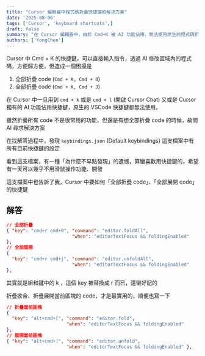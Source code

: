 ```yaml
---
title: "Cursor 編輯器中程式碼折疊快捷鍵的解決方案"
date: '2025-08-06'
tags: ['Cursor', 'keyboard shortcuts',]
draft: false
summary: "在 Cursor 編輯器中，由於 Cmd+K 被 AI 功能佔用，無法使用原生的程式碼折疊快捷鍵。發現了 `keybindings.json` 這個很棒的 shortcut list"
authors: ['YongChen']
---
```


Cursor 中 Cmd + K 的快捷鍵，可以直接輸入指令，透過 AI 修改區域內的程式碼，方便歸方便，但造成一個困擾是
1. 全部折疊 code (`Cmd + K, Cmd + 0`) 
2. 全部折疊 code (`Cmd + K, Cmd + J`)

在 Cursor 中一旦用到 `cmd + k` 或是 `cmd + l` (開啟 Cursor Chat) 又或是 Cursor 獨有的 AI 功能佔用快捷鍵，原生的 VSCode 快捷鍵都無法使用。

雖然折疊所有 code 不是很常用的功能，但還是有想全部折疊 code 的時候，故問 AI 尋求解決方案

在找解答過程中，發現 `keybindings.json` (Default keybindings) 這支檔案中有所有目前快捷鍵的設定

看到這支檔案，有一種「為什麼不早點發現」的遺憾，算蠻喜歡用快捷鍵的，希望有一天可以幾乎不用滑鼠操作功能、開發

這支檔案中也告訴了我，Cursor 中要如何「全部折疊 code」、「全部展開 code」的快捷鍵

## 解答
```json
// 全部折疊
{ "key": "cmd+r cmd+0", "command": "editor.foldAll",
                        "when": "editorTextFocus && foldingEnabled"
},
// 全部展開
{
  "key": "cmd+r cmd+j", "command": "editor.unfoldAll",
                        "when": "editorTextFocus && foldingEnabled"
},
```

其實就是組和鍵中的 k ，這個 key 被替換成 r 而已，還蠻好記的

折疊收合、折疊展開當前區塊的 code，才是最實用的，順便也寫一下

```json
// 折疊當前區塊
{
  "key": "alt+cmd+[", "command": "editor.fold",
                      "when": "editorTextFocus && foldingEnabled"
},
// 展開當前區塊
{ "key": "alt+cmd+]", "command": "editor.unfold",
                      "when": "editorTextFocus && foldingEnabled" },
```

